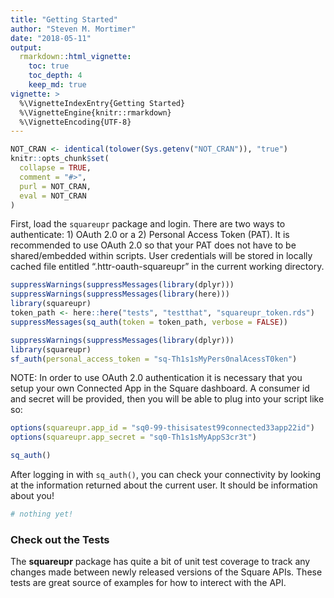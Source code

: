 ```yaml
---
title: "Getting Started"
author: "Steven M. Mortimer"
date: "2018-05-11"
output:
  rmarkdown::html_vignette:
    toc: true
    toc_depth: 4
    keep_md: true
vignette: >
  %\VignetteIndexEntry{Getting Started}
  %\VignetteEngine{knitr::rmarkdown}
  %\VignetteEncoding{UTF-8}
---
```


```r
NOT_CRAN <- identical(tolower(Sys.getenv("NOT_CRAN")), "true")
knitr::opts_chunk$set(
  collapse = TRUE,
  comment = "#>",
  purl = NOT_CRAN,
  eval = NOT_CRAN
)
```

First, load the `squareupr` package and login. There are two ways to authenticate: 
1) OAuth 2.0 or a 2) Personal Access Token (PAT). It is recommended to use OAuth 2.0 so that 
your PAT does not have to be shared/embedded within scripts. User credentials will 
be stored in locally cached file entitled ".httr-oauth-squareupr" in the current working 
directory.

```r
suppressWarnings(suppressMessages(library(dplyr)))
suppressWarnings(suppressMessages(library(here)))
library(squareupr)
token_path <- here::here("tests", "testthat", "squareupr_token.rds")
suppressMessages(sq_auth(token = token_path, verbose = FALSE))
```

```r
suppressWarnings(suppressMessages(library(dplyr)))
library(squareupr)
sf_auth(personal_access_token = "sq-Th1s1sMyPers0nalAcessT0ken")
```

NOTE: In order to use OAuth 2.0 authentication it is necessary that you setup your 
own Connected App in the Square dashboard. A consumer id and secret will be provided, 
then you will be able to plug into your script like so:

```r
options(squareupr.app_id = "sq0-99-thisisatest99connected33app22id")
options(squareupr.app_secret = "sq0-Th1s1sMyAppS3cr3t")

sq_auth()
```

After logging in with `sq_auth()`, you can check your connectivity by looking at 
the information returned about the current user. It should be information about you!

```r
# nothing yet!
```

### Check out the Tests

The **squareupr** package has quite a bit of unit test coverage to track any 
changes made between newly released versions of the Square APIs. These tests are 
great source of examples for how to interect with the API.

